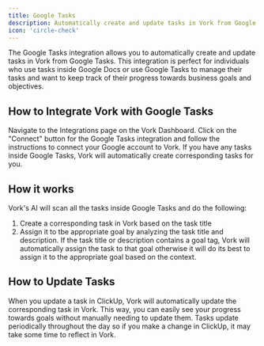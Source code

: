 ```yaml
---
title: Google Tasks
description: Automatically create and update tasks in Vork from Google Tasks.
icon: 'circle-check'
---
```


The Google Tasks integration allows you to automatically create and update tasks in Vork from Google Tasks.
This integration is perfect for individuals who use tasks inside Google Docs or use Google Tasks to manage their tasks and want to keep track of their progress towards business goals and objectives.

## How to Integrate Vork with Google Tasks

<Steps>
    <Step title="Navigate to the Integrations Page">
        Navigate to the Integrations page on the Vork Dashboard.
    </Step>
    <Step title="Get Connected">
        Click on the "Connect" button for the Google Tasks integration and follow the instructions to connect your Google account to Vork.
    </Step>
    <Step title="That's It">
        If you have any tasks inside Google Tasks, Vork will automatically create corresponding tasks for you.
    </Step>
</Steps>

## How it works

Vork's AI will scan all the tasks inside Google Tasks and do the following:

1. Create a corresponding task in Vork based on the task title
2. Assign it to tbe appropriate goal by analyzing the task title and description. If the task title or description contains a goal tag, Vork will automatically assign the task to that goal otherwise it will do its best to assign it to the appropriate goal based on the context.

## How to Update Tasks

When you update a task in ClickUp, Vork will automatically update the corresponding task in Vork. This way, you can easily see your progress towards goals without manually needing to update them.
Tasks update periodically throughout the day so if you make a change in ClickUp, it may take some time to reflect in Vork.